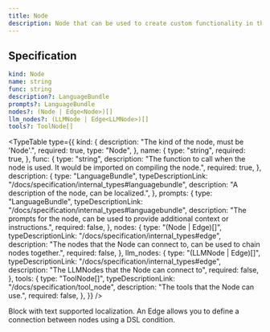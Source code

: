 ```yaml
---
title: Node
description: Node that can be used to create custom functionality in the system.
---
```


## Specification

```yaml
kind: Node
name: string
func: string
description?: LanguageBundle
prompts?: LanguageBundle
nodes?: (Node | Edge<Node>)[]
llm_nodes?: (LLMNode | Edge<LLMNode>)[]
tools?: ToolNode[]
```


<TypeTable
  type={{
    kind: {
      description: "The kind of the node, must be 'Node'.",
      required: true,
      type: "Node",
    },
    name: {
      type: "string",
      required: true,
    },
    func: {
      type: "string",
      description:
        "The function to call when the node is used. It would be imported on compiling the node.",
      required: true,
    },
    description: {
      type: "LanguageBundle",
      typeDescriptionLink: "/docs/specification/internal_types#languagebundle",
      description: "A description of the node, can be localized.",
    },
    prompts: {
      type: "LanguageBundle",
      typeDescriptionLink: "/docs/specification/internal_types#languagebundle",
      description:
        "The prompts for the node, can be used to provide additional context or instructions.",
      required: false,
    },
    nodes: {
      type: "(Node | Edge<Node>)[]",
      typeDescriptionLink: "/docs/specification/internal_types#edge",
      description:
        "The nodes that the Node can connect to, can be used to chain nodes together.",
      required: false,
    },
    llm_nodes: {
      type: "(LLMNode | Edge<LLMNode>)[]",
      typeDescriptionLink: "/docs/specification/internal_types#edge",
      description: "The LLMNodes that the Node can connect to",
      required: false,
    },
    tools: {
      type: "ToolNode[]",
      typeDescriptionLink: "/docs/specification/tool_node",
      description: "The tools that the Node can use.",
      required: false,
    },
  }}
/>

<Cards>
  <Card
    href="/docs/specification/internal_types#languagebundle"
    title="LanguageBundle"
  >
    Block with text supported localization.
  </Card>
  <Card href="/docs/specification/internal_types#edge" title="Edge">
    An Edge allows you to define a connection between nodes using a DSL
    condition.
  </Card>
</Cards>
